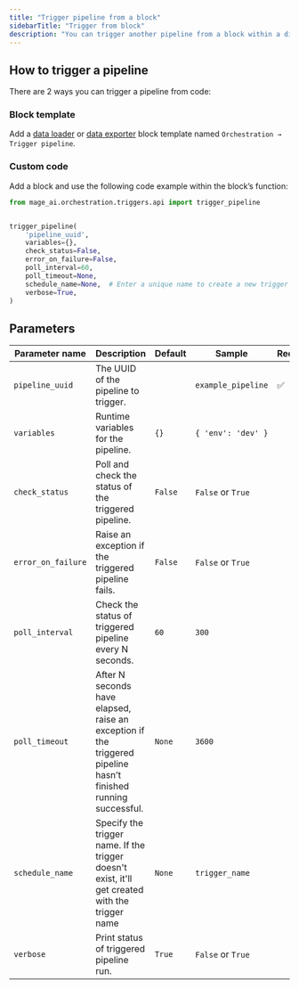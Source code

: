 ```yaml
---
title: "Trigger pipeline from a block"
sidebarTitle: "Trigger from block"
description: "You can trigger another pipeline from a block within a different pipeline."
---
```


## How to trigger a pipeline

There are 2 ways you can trigger a pipeline from code:

### Block template

Add a [data loader](/development/blocks/data_loaders/templates#trigger-pipeline)
or [data exporter](/development/blocks/data_exporters/templates#trigger-pipeline)
block template named `Orchestration → Trigger pipeline`.

### Custom code

Add a block and use the following code example within the block’s function:

```python
from mage_ai.orchestration.triggers.api import trigger_pipeline


trigger_pipeline(
    'pipeline_uuid',
    variables={},
    check_status=False,
    error_on_failure=False,
    poll_interval=60,
    poll_timeout=None,
    schedule_name=None,  # Enter a unique name to create a new trigger each time
    verbose=True,
)
```

## Parameters

| Parameter name | Description | Default | Sample | Required |
| --- | --- | --- | --- | --- |
| `pipeline_uuid` | The UUID of the pipeline to trigger. | | `example_pipeline` | ✅ |
| `variables` | Runtime variables for the pipeline. | `{}` | `{ 'env': 'dev' }` | |
| `check_status` | Poll and check the status of the triggered pipeline. | `False` | `False` or `True` | |
| `error_on_failure` | Raise an exception if the triggered pipeline fails. | `False` | `False` or `True` | |
| `poll_interval` | Check the status of triggered pipeline every N seconds. | `60` | `300` | |
| `poll_timeout` | After N seconds have elapsed, raise an exception if the triggered pipeline hasn’t finished running successful. | `None` | `3600` | |
| `schedule_name` | Specify the trigger name. If the trigger doesn't exist, it'll get created with the trigger name | `None` | `trigger_name` | |
| `verbose` | Print status of triggered pipeline run. | `True` | `False` or `True` | |
